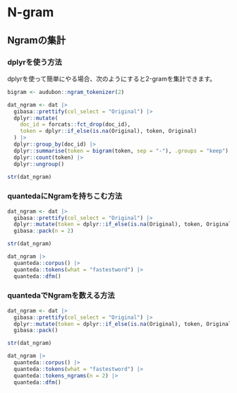 # N-gram {#ngram}

## Ngramの集計

### dplyrを使う方法

dplyrを使って簡単にやる場合、次のようにすると2-gramを集計できます。

```r
bigram <- audubon::ngram_tokenizer(2)

dat_ngram <- dat |>
  gibasa::prettify(col_select = "Original") |>
  dplyr::mutate(
    doc_id = forcats::fct_drop(doc_id),
    token = dplyr::if_else(is.na(Original), token, Original)
  ) |>
  dplyr::group_by(doc_id) |>
  dplyr::summarise(token = bigram(token, sep = "-"), .groups = "keep") |>
  dplyr::count(token) |>
  dplyr::ungroup()

str(dat_ngram)
```

### quantedaにNgramを持ちこむ方法

```r
dat_ngram <- dat |>
  gibasa::prettify(col_select = "Original") |>
  dplyr::mutate(token = dplyr::if_else(is.na(Original), token, Original)) |>
  gibasa::pack(n = 2)

str(dat_ngram)

dat_ngram |>
  quanteda::corpus() |>
  quanteda::tokens(what = "fastestword") |>
  quanteda::dfm()
```

### quantedaでNgramを数える方法

```r
dat_ngram <- dat |>
  gibasa::prettify(col_select = "Original") |>
  dplyr::mutate(token = dplyr::if_else(is.na(Original), token, Original)) |>
  gibasa::pack()

str(dat_ngram)

dat_ngram |>
  quanteda::corpus() |>
  quanteda::tokens(what = "fastestword") |>
  quanteda::tokens_ngrams(n = 2) |>
  quanteda::dfm()
```
